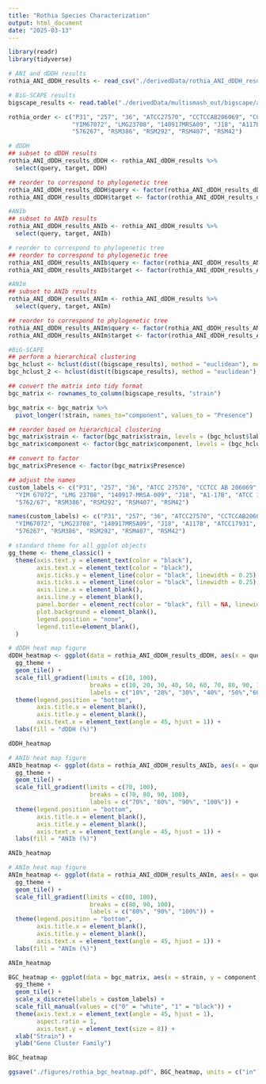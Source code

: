 ```yaml
---
title: "Rothia Species Characterization"
output: html_document
date: "2025-03-13"
---
```


```r
library(readr)
library(tidyverse)
```

```r
# ANI and dDDH results
rothia_ANI_dDDH_results <- read_csv("./derivedData/rothia_ANI_dDDH_results.csv")

# BiG-SCAPE results
bigscape_results <- read.table("./derivedData/multismash_out/bigscape/absence_presence_clean.tsv", header = TRUE, row.names = 1)
```

```r
rothia_order <- c("P31", "257", "36", "ATCC27570", "CCTCCAB206069", "CCUG35957", 
                  "YIM67072", "LMG23708", "140917MRSA09", "J18", "A117B", "ATCC17931", 
                  "576267", "RSM386", "RSM292", "RSM407", "RSM42")
```

```r
# dDDH
## subset to dDDH results
rothia_ANI_dDDH_results_dDDH <- rothia_ANI_dDDH_results %>%
  select(query, target, DDH)

## reorder to correspond to phylogenetic tree
rothia_ANI_dDDH_results_dDDH$query <- factor(rothia_ANI_dDDH_results_dDDH$query, levels = rothia_order)
rothia_ANI_dDDH_results_dDDH$target <- factor(rothia_ANI_dDDH_results_dDDH$target, levels = rothia_order)
```

```r
#ANIb
## subset to ANIb results
rothia_ANI_dDDH_results_ANIb <- rothia_ANI_dDDH_results %>%
  select(query, target, ANIb)

# reorder to correspond to phylogenetic tree
## reorder to correspond to phylogenetic tree
rothia_ANI_dDDH_results_ANIb$query <- factor(rothia_ANI_dDDH_results_ANIb$query, levels = rothia_order)
rothia_ANI_dDDH_results_ANIb$target <- factor(rothia_ANI_dDDH_results_ANIb$target, levels = rothia_order)
```

```r
#ANIm
## subset to ANIb results
rothia_ANI_dDDH_results_ANIm <- rothia_ANI_dDDH_results %>%
  select(query, target, ANIm)

## reorder to correspond to phylogenetic tree
rothia_ANI_dDDH_results_ANIm$query <- factor(rothia_ANI_dDDH_results_ANIm$query, levels = rothia_order)
rothia_ANI_dDDH_results_ANIm$target <- factor(rothia_ANI_dDDH_results_ANIm$target, levels = rothia_order)
```

```r
#BiG-SCAPE
## perform a hierarchical clustering
bgc_hclust <- hclust(dist((bigscape_results), method = "euclidean"), method = "ward.D2")
bgc_hclust_2 <- hclust(dist(t(bigscape_results), method = "euclidean"), method = "ward.D2")

## convert the matrix into tidy format
bgc_matrix <- rownames_to_column(bigscape_results, "strain")

bgc_matrix <- bgc_matrix %>%
  pivot_longer(!strain, names_to="component", values_to = "Presence")

## reorder based on hierarchical clustering
bgc_matrix$strain <- factor(bgc_matrix$strain, levels = (bgc_hclust$labels)[bgc_hclust$order])
bgc_matrix$component <- factor(bgc_matrix$component, levels = (bgc_hclust_2$labels)[bgc_hclust_2$order])

## convert to factor
bgc_matrix$Presence <- factor(bgc_matrix$Presence)

## adjust the names
custom_labels <- c("P31", "257", "36", "ATCC 27570", "CCTCC AB 206069", "CCUG 35957", 
  "YIM 67072", "LMG 23708", "140917-MRSA-009", "J18", "A1-17B", "ATCC 17931", 
  "5762/67", "RSM386", "RSM292", "RSM407", "RSM42")

names(custom_labels) <- c("P31", "257", "36", "ATCC27570", "CCTCCAB206069", "CCUG35957", 
  "YIM67072", "LMG23708", "140917MRSA09", "J18", "A117B", "ATCC17931", 
  "576267", "RSM386", "RSM292", "RSM407", "RSM42")
```

```r
# standard theme for all ggplot objects
gg_theme <- theme_classic() +
  theme(axis.text.y = element_text(color = "black"),
        axis.text.x = element_text(color = "black"),
        axis.ticks.y = element_line(color = "black", linewidth = 0.25),
        axis.ticks.x = element_line(color = "black", linewidth = 0.25), 
        axis.line.x = element_blank(),
        axis.line.y = element_blank(),
        panel.border = element_rect(color = "black", fill = NA, linewidth = 0.25),
        plot.background = element_blank(),
        legend.position = "none",
        legend.title=element_blank(),
  )
```

```r
# dDDH heat map figure
dDDH_heatmap <- ggplot(data = rothia_ANI_dDDH_results_dDDH, aes(x = query, y = target, fill = DDH)) +
  gg_theme +
  geom_tile() +
  scale_fill_gradient(limits = c(10, 100), 
                       breaks = c(10, 20, 30, 40, 50, 60, 70, 80, 90, 100), 
                       labels = c("10%", "20%", "30%", "40%", "50%","60%","70%", "80%", "90%", "100%")) +
  theme(legend.position = "bottom",
        axis.title.x = element_blank(),
        axis.title.y = element_blank(),
        axis.text.x = element_text(angle = 45, hjust = 1)) +
  labs(fill = "dDDH (%)")

dDDH_heatmap
```

```r
# ANIb heat map figure
ANIb_heatmap <- ggplot(data = rothia_ANI_dDDH_results_ANIb, aes(x = query, y = target, fill = ANIb)) +
  gg_theme +
  geom_tile() +
  scale_fill_gradient(limits = c(70, 100), 
                       breaks = c(70, 80, 90, 100), 
                       labels = c("70%", "80%", "90%", "100%")) +
  theme(legend.position = "bottom",
        axis.title.x = element_blank(),
        axis.title.y = element_blank(),
        axis.text.x = element_text(angle = 45, hjust = 1)) +
  labs(fill = "ANIb (%)")

ANIb_heatmap
```

```r
# ANIm heat map figure
ANIm_heatmap <- ggplot(data = rothia_ANI_dDDH_results_ANIm, aes(x = query, y = target, fill = ANIm)) +
  gg_theme +
  geom_tile() +
  scale_fill_gradient(limits = c(80, 100), 
                       breaks = c(80, 90, 100), 
                       labels = c("80%", "90%", "100%")) +
  theme(legend.position = "bottom",
        axis.title.x = element_blank(),
        axis.title.y = element_blank(),
        axis.text.x = element_text(angle = 45, hjust = 1)) +
  labs(fill = "ANIm (%)")

ANIm_heatmap
```

```r
BGC_heatmap <- ggplot(data = bgc_matrix, aes(x = strain, y = component, fill = Presence)) +
  gg_theme +
  geom_tile() +
  scale_x_discrete(labels = custom_labels) +
  scale_fill_manual(values = c("0" = "white", "1" = "black")) +
  theme(axis.text.x = element_text(angle = 45, hjust = 1),
        aspect.ratio = 1,
        axis.text.y = element_text(size = 8)) +
  xlab("Strain") +
  ylab("Gene Cluster Family")

BGC_heatmap

ggsave("./figures/rothia_bgc_heatmap.pdf", BGC_heatmap, units = c("in"), height = 6.46, width = 4)

```

